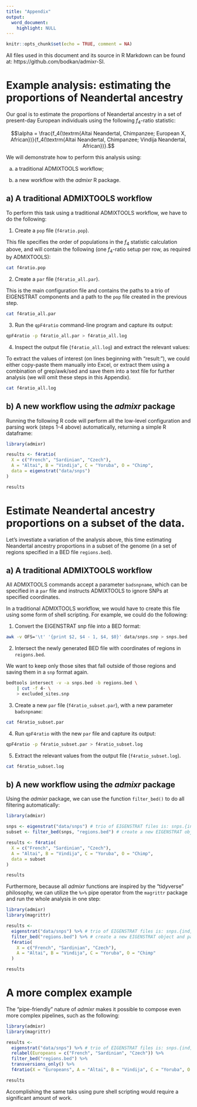 ```yaml
---
title: "Appendix"
output:
  word_document:
    highlight: NULL
---
```


```r
knitr::opts_chunk$set(echo = TRUE, comment = NA)
```





All files used in this document and its source in R Markdown can be found at:
https://github.com/bodkan/admixr-SI.




# Example analysis: estimating the proportions of Neandertal ancestry



Our goal is to estimate the proportions of Neandertal ancestry in a set of
present-day European individuals using the following $f_4$-ratio statistic:

$$\alpha = \frac{f_4(\textrm{Altai Neandertal, Chimpanzee; European X, African})}{f_4(\textrm{Altai Neandertal, Chimpanzee; Vindija Neandertal, African})}.$$

We will demonstrate how to perform this analysis using:

a) a traditional ADMIXTOOLS workflow;

b) a new workflow with the _admixr_ R package.



## a) A traditional ADMIXTOOLS workflow

To perform this task using a traditional ADMIXTOOLS workflow, we have to do
the following:

1. Create a `pop` file (`f4ratio.pop`).

This file specifies the order of populations in the $f_4$ statistic calculation
above, and will contain the following (one $f_4$-ratio setup per row, as
required by ADMIXTOOLS):

```bash
cat f4ratio.pop
```

2. Create a `par` file (`f4ratio_all.par`).

This is the main configuration file and contains the paths to a trio of EIGENSTRAT
components and a path to the `pop` file created in the previous step.

```bash
cat f4ratio_all.par
```

3. Run the `qpF4ratio` command-line program and capture its output:

```bash
qpF4ratio -p f4ratio_all.par > f4ratio_all.log
```

4. Inspect the output file (`f4ratio_all.log`) and extract the relevant values:

To extract the values of interest (on lines beginning with "result:"), we could
either copy-paste them manually into Excel, or extract them using a combination
of grep/awk/sed and save them into a text file for further analysis (we will
omit these steps in this Appendix).

```bash
cat f4ratio_all.log
```

## b) A new workflow using the _admixr_ package

Running the following R code will perform all the low-level configuration and
parsing work (steps 1-4 above) automatically, returning a simple R dataframe:

```r
library(admixr)

results <- f4ratio(
  X = c("French", "Sardinian", "Czech"),
  A = "Altai", B = "Vindija", C = "Yoruba", O = "Chimp",
  data = eigenstrat("data/snps")
)

results
```


# Estimate Neandertal ancestry proportions on a subset of the data.

Let's investiate a variation of the analysis above, this time estimating
Neandertal ancestry proportions in a subset of the genome (in a set of regions
specified in a BED file `regions.bed`).

## a) A traditional ADMIXTOOLS workflow

All ADMIXTOOLS commands accept a parameter `badsnpname`, which can be specified
in a `par` file and instructs ADMIXTOOLS to ignore SNPs at specified
coordinates.

In a traditional ADMIXTOOLS workflow, we would have to create this file using
some form of shell scripting. For example, we could do the following:

1. Convert the EIGENSTRAT snp file into a BED format:

```bash
awk -v OFS='\t' '{print $2, $4 - 1, $4, $0}' data/snps.snp > snps.bed
```

2. Intersect the newly generated BED file with coordinates of regions in
`reigons.bed`.

We want to keep only those sites that fall outside of those regions and saving
them in a `snp` format again.

```bash
bedtools intersect -v -a snps.bed -b regions.bed \
    | cut -f 4- \
    > excluded_sites.snp
```

3. Create a new `par` file (`f4ratio_subset.par`), with a new parameter
`badsnpname`:

```bash
cat f4ratio_subset.par
```

4. Run `qpF4ratio` with the new `par` file and capture its output:

```bash
qpF4ratio -p f4ratio_subset.par > f4ratio_subset.log
```

5. Extract the relevant values from the output file (`f4ratio_subset.log`).

```bash
cat f4ratio_subset.log
```



## b) A new workflow using the _admixr_ package


Using the _admixr_ package, we can use the function `filter_bed()` to do
all filtering automatically:

```r
library(admixr)

snps <- eigenstrat("data/snps") # trio of EIGENSTRAT files is: snps.{ind,snp,geno}
subset <- filter_bed(snps, "regions.bed") # create a new EIGENSTRAT object

results <- f4ratio(
  X = c("French", "Sardinian", "Czech"),
  A = "Altai", B = "Vindija", C = "Yoruba", O = "Chimp",
  data = subset
)

results
```


Furthermore, because all _admixr_ functions are inspired by the "tidyverse"
philosophy, we can utilize the `%>%` pipe operator from the `magrittr` package
and run the whole analysis in one step:

```r
library(admixr)
library(magrittr)

results <-
  eigenstrat("data/snps") %>% # trio of EIGENSTRAT files is: snps.{ind,snp,geno}
  filter_bed("regions.bed") %>% # create a new EIGENSTRAT object and pass it further
  f4ratio(
    X = c("French", "Sardinian", "Czech"),
    A = "Altai", B = "Vindija", C = "Yoruba", O = "Chimp"
  )

results
```




# A more complex example

The "pipe-friendly" nature of _admixr_ makes it possible to compose even more
complex pipelines, such as the following:

```r
library(admixr)
library(magrittr)

results <-
  eigenstrat("data/snps") %>% # trio of EIGENSTRAT files is: snps.{ind,snp,geno}
  relabel(Europeans = c("French", "Sardinian", "Czech")) %>%
  filter_bed("regions.bed") %>%
  transversions_only() %>%
  f4ratio(X = "Europeans", A = "Altai", B = "Vindija", C = "Yoruba", O = "Chimp")

results
```

Accomplishing the same taks using pure shell scripting would require
a significant amount of work.
